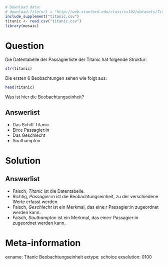 ```r
# Download data:
# download.file(url = "http://web.stanford.edu/class/cs102/datasets/Titanic.csv", destfile = "titanic.csv" )
include_supplement("titanic.csv")
titanic <- read.csv("titanic.csv")
library(mosaic)
```

Question
========

Die Datentabelle der Passagierliste der Titanic hat folgende Struktur:

```r
str(titanic)
```

Die ersten 6 Beobachtungen sehen wie folgt aus:

```r
head(titanic)
```

Was ist hier die Beobachtungseinheit?

Answerlist
----------
* Das Schiff Titanic
* Ein:e Passagier:in
* Das Geschlecht
* Southampton

Solution
========

Answerlist
----------
* Falsch, *Titanic* ist die Datentabelle.
* Richtig, *Passagier:in* ist die Beobachtungseinheit, zu der verschiedene Werte erfasst werden.
* Falsch, *Geschlecht* ist ein Merkmal, das eine:r Passagier:in zugeordnet werden kann.
* Falsch, *Southampton* ist ein Merkmal, das eine:r Passagier:in zugeordnet werden kann.

Meta-information
================
exname: Titanic Beobachtungseinheit
extype: schoice
exsolution: 0100